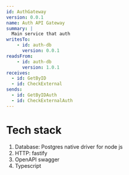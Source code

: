 ```yaml
---
id: AuthGateway
version: 0.0.1
name: Auth API Gateway
summary: |
  Main service that auth
writesTo:
    - id: auth-db
      version: 0.0.1
readsFrom:
    - id: auth-db
      version: 1.0.1
receives:
  - id: GetByID
  - id: CheckExternal
sends:
  - id: GetByIDAuth
  - id: CheckExternalAuth
---
```


# Tech stack

1. Database: Postgres native driver for node js
2. HTTP: fastify
4. OpenAPI swagger
5. Typescript
